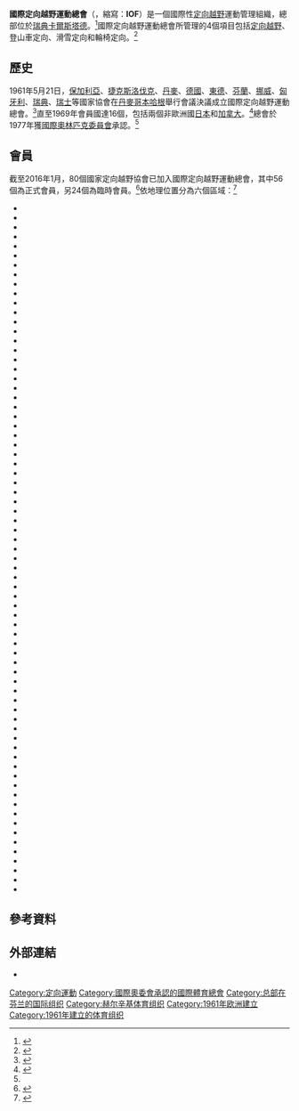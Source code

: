 {{NoteTA
|T=zh-cn:国际定向越野运动联合会; zh-hk:國際定向越野運動聯合會; zh-tw:國際定向越野運動總會;
|1=zh-cn:联合会; zh-hk:聯合會; zh-tw:總會;
}}
{{Infobox organization
|name         = 國際定向越野運動總會
|native_name  = International Orienteering Federation
|bgcolor      = <!-- header background color -->
|fgcolor      = <!-- header text color -->
|image        = International Orienteering Federation logo.svg
|image_border = 
|size         = 
|alt          = <!-- alt text; see [[WP:ALT|WP:ALT]] -->
|caption      = 
|map          = International Orienteering Federation members.png
|msize        = 300px
|malt         = <!-- map alt text -->
|mcaption     = 國際定向越野運動總會會員
|abbreviation = IOF
|motto        = 
|formation    = {{Start date|1961|05|21}}
|extinction   = <!-- date of extinction, optional -->
|type         = [[體育組織|體育組織]]
|status       = <!-- ad hoc, treaty, foundation, etc -->
|purpose      = <!-- focus as e.g. humanitarian, peacekeeping, etc -->
|headquarters = {{SWE}}[[卡爾斯塔德|卡爾斯塔德]]
|location     = 
|coords       = 
|region_served = 全球
|membership   = 76個國家協會
|language     = 
|leader_title = 主席
|leader_name  = 萊霍·霍爾德納（Leho Haldna）
|leader_title2= 秘書長
|leader_name2 = 湯姆·豪洛威（Tom Hollowell）
|main_organ   = <!-- gral. assembly, board of directors, etc -->
|parent_organization = <!-- if one -->
|affiliations = [[國際奧林匹克委員會|國際奧林匹克委員會]]
|num_staff    = 
|num_volunteers =
|budget       = 
|website      = {{URL|https://orienteering.sport/}}
|remarks      =
}}
'''國際定向越野運動總會'''（{{lang-en|International Orienteering Federation}}，縮寫：'''IOF'''）是一個國際性[[定向越野|定向越野]]運動管理組織，總部位於[[瑞典|瑞典]][[卡爾斯塔德|卡爾斯塔德]]。<ref name=iof_secretariat>{{cite web |url=http://orienteering.org/about-the-iof/secretariat/ |title=Secretariat |access-date=2011-08-02 |publisher=International Orienteering Federation |url-status=dead |archive-url=https://web.archive.org/web/20110626093920/http://orienteering.org/about-the-iof/secretariat/ |archive-date=2011-06-26 }}</ref>國際定向越野運動總會所管理的4個項目包括[[定向越野|定向越野]]、登山車定向、滑雪定向和輪椅定向。<ref name=iof_about>{{cite web |url=http://orienteering.org/about-the-iof/the-iof/ |title=About the IOF |access-date=2011-08-02 |publisher=International Orienteering Federation |archive-date=2019-01-19 |archive-url=https://web.archive.org/web/20190119163702/https://orienteering.org/about-the-iof/the-iof/ }}</ref>

==歷史==
1961年5月21日，[[保加利亞|保加利亞]]、[[捷克斯洛伐克|捷克斯洛伐克]]、[[丹麥|丹麥]]、[[德國|德國]]、[[東德|東德]]、[[芬蘭|芬蘭]]、[[挪威|挪威]]、[[匈牙利|匈牙利]]、[[瑞典|瑞典]]、[[瑞士|瑞士]]等國家協會在[[丹麥|丹麥]][[哥本哈根|哥本哈根]]舉行會議決議成立國際定向越野運動總會。<ref name=iof_history>{{cite web|url=http://orienteering.org/about-the-iof/history/|title=History|publisher=International Orienteering Federation|access-date=2011-08-02|archive-date=2011-06-26|archive-url=https://www.webcitation.org/5zjFiOWBa?url=http://orienteering.org/about-the-iof/history/}}</ref>直至1969年會員國達16個，包括兩個非歐洲國[[日本|日本]]和[[加拿大|加拿大]]。<ref>{{cite web
 |url=http://www.momentech.com.au/droc/HistoryOrienteering.asp 
 |title=Orienteering History 
 |last=Dandenong Ranges Orienteering Club 
 |publisher=Momentech Software Services 
 |access-date=2006-02-19 
 |archive-url=https://web.archive.org/web/20060108211727/http://www.momentech.com.au/droc/HistoryOrienteering.asp 
 |archive-date=2006-01-08 
 |url-status=dead 
}}</ref>總會於1977年獲[[國際奧林匹克委員會|國際奧林匹克委員會]]承認。<ref name="iof_history"/>

==會員==
截至2016年1月，80個國家定向越野協會已加入國際定向越野運動總會，其中56個為正式會員，另24個為臨時會員。<ref name=iof_nations>{{cite web|url=http://orienteering.org/about-the-iof/national-federations/|title=National Federations|publisher=International Orienteering Federation|access-date=2011-08-02|archive-date=2012-03-15|archive-url=https://www.webcitation.org/66BpU6FIq?url=http://orienteering.org/about-the-iof/national-federations/}}</ref>依地理位置分為六個區域：<ref name=iof_regions>{{cite web|url=http://orienteering.org/about-the-iof/regions/|title=Regions|publisher=International Orienteering Federation|access-date=2011-08-02|archive-date=2011-08-17|archive-url=https://web.archive.org/web/20110817092919/http://orienteering.org/about-the-iof/regions/}}</ref>
*{{ARG}}
*{{AUS}}
*{{AUT}}
*{{BAR}}
*{{BEL}}
*{{BLR}}
*{{BRA}}
*{{BUL}}
*{{CAN}}
*{{CHI}}
*{{CHN}}
*{{COL}}
*{{CRO}}
*{{CUB}}
*{{CZE}}
*{{CYP}}
*{{DEN}}
*{{ECU}}
*{{ESP}}
*{{EST}}
*{{FIN}}
*{{FRA}}
*{{GBR}}
*{{GEO}}
*{{GER}}
*{{GRE}}
*{{HKG}}
*{{HUN}}
*{{INA}}
*{{IND}}
*{{IRL}}
*{{ISR}}
*{{ITA}}
*{{JAM}}
*{{JPN}}
*{{KAZ}}
*{{KEN}}
*{{KGZ}}
*{{KOR}}
*{{LAT}}
*{{LIE}}
*{{LTU}}
*{{MAS}}
*{{MDA}}
*{{MGL}}
*{{MKD}}
*{{MNE}}
*{{MOZ}}
*{{NED}}
*{{NOR}}
*{{NZL}}
*{{PAK}}
*{{PAN}}
*{{POL}}
*{{POR}}
*{{PRK}}
*{{PUR}}
*{{ROU}}
*{{RSA}}
*{{RUS}}
*{{SRB}}
*{{SLO}}
*{{SOM}}
*{{SUI}}
*{{SVK}}
*{{SWE}}
*{{THA}}
*{{TPE}}
*{{TUR}}
*{{UKR}}
*{{URU}}
*{{USA}}
*{{VEN}}

==參考資料==
{{reflist|30em}}

==外部連結==
* {{official website|https://orienteering.sport/|國際定向越野運動總會}}

{{國際運動總會}}
{{Authority control}}
[[Category:定向運動|Category:定向運動]]
[[Category:國際奧委會承認的國際體育總會|Category:國際奧委會承認的國際體育總會]]
[[Category:总部在芬兰的国际组织|Category:总部在芬兰的国际组织]]
[[Category:赫尔辛基体育组织|Category:赫尔辛基体育组织]]
[[Category:1961年欧洲建立|Category:1961年欧洲建立]]
[[Category:1961年建立的体育组织|Category:1961年建立的体育组织]]